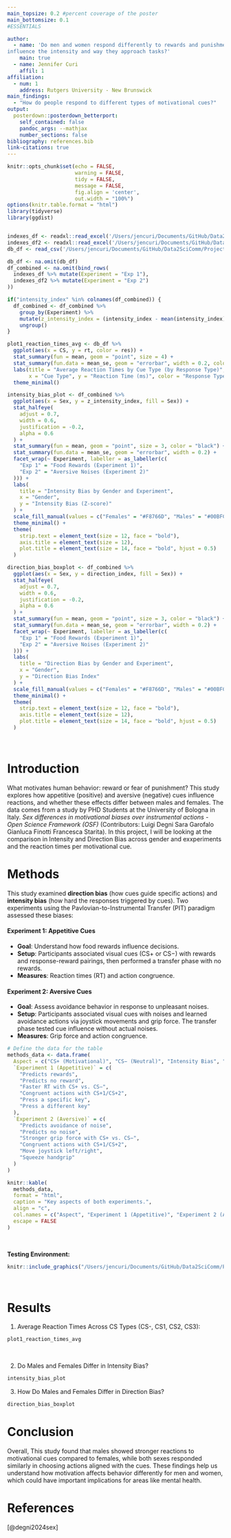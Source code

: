 ```yaml
---
main_topsize: 0.2 #percent coverage of the poster
main_bottomsize: 0.1
#ESSENTIALS

author:
  - name: 'Do men and women respond differently to rewards and punishments, and how does this
influence the intensity and way they approach tasks?'
    main: true
  - name: Jennifer Curi
    affil: 1
affiliation:
  - num: 1
    address: Rutgers University - New Brunswick
main_findings:
  - "How do people respond to different types of motivational cues?"
output: 
  posterdown::posterdown_betterport:
    self_contained: false
    pandoc_args: --mathjax
    number_sections: false
bibliography: references.bib
link-citations: true
---
```


```r
knitr::opts_chunk$set(echo = FALSE,
                      warning = FALSE,
                      tidy = FALSE,
                      message = FALSE,
                      fig.align = 'center',
                      out.width = "100%")
options(knitr.table.format = "html") 
library(tidyverse)
library(ggdist)


indexes_df <- readxl::read_excel('/Users/jencuri/Documents/GitHub/Data2SciComm/Project_Data/indexes.xlsx', sheet = 'exp1')
indexes_df2 <- readxl::read_excel('/Users/jencuri/Documents/GitHub/Data2SciComm/Project_Data/indexes.xlsx', sheet = 'exp2')
db_df <- read_csv('/Users/jencuri/Documents/GitHub/Data2SciComm/Project_Data/DB.csv')

```

```r

db_df <- na.omit(db_df)
df_combined <- na.omit(bind_rows(
  indexes_df %>% mutate(Experiment = "Exp 1"),
  indexes_df2 %>% mutate(Experiment = "Exp 2")
))

```


```r

if("intensity_index" %in% colnames(df_combined)) {
  df_combined <- df_combined %>%
    group_by(Experiment) %>%
    mutate(z_intensity_index = (intensity_index - mean(intensity_index)) / sd(intensity_index)) %>%
    ungroup()
}
```


```r
plot1_reaction_times_avg <- db_df %>%
  ggplot(aes(x = CS, y = rt, color = res)) +
  stat_summary(fun = mean, geom = "point", size = 4) +
  stat_summary(fun.data = mean_se, geom = "errorbar", width = 0.2, color = "black") +
  labs(title = "Average Reaction Times by Cue Type (by Response Type)",
       x = "Cue Type", y = "Reaction Time (ms)", color = "Response Type") +
  theme_minimal()

```

```r
intensity_bias_plot <- df_combined %>%
  ggplot(aes(x = Sex, y = z_intensity_index, fill = Sex)) +
  stat_halfeye(
    adjust = 0.7,
    width = 0.6,
    justification = -0.2,
    alpha = 0.6
  ) +
  stat_summary(fun = mean, geom = "point", size = 3, color = "black") +
  stat_summary(fun.data = mean_se, geom = "errorbar", width = 0.2) +
  facet_wrap(~ Experiment, labeller = as_labeller(c(
    "Exp 1" = "Food Rewards (Experiment 1)",
    "Exp 2" = "Aversive Noises (Experiment 2)"
  ))) +
  labs(
    title = "Intensity Bias by Gender and Experiment",
    x = "Gender",
    y = "Intensity Bias (Z-score)"
  ) +
  scale_fill_manual(values = c("Females" = "#F8766D", "Males" = "#00BFC4")) +
  theme_minimal() +
  theme(
    strip.text = element_text(size = 12, face = "bold"),
    axis.title = element_text(size = 12),
    plot.title = element_text(size = 14, face = "bold", hjust = 0.5)
  )
```

```r
direction_bias_boxplot <- df_combined %>%
  ggplot(aes(x = Sex, y = direction_index, fill = Sex)) +
  stat_halfeye(
    adjust = 0.7,
    width = 0.6,
    justification = -0.2,
    alpha = 0.6
  ) +
  stat_summary(fun = mean, geom = "point", size = 3, color = "black") +
  stat_summary(fun.data = mean_se, geom = "errorbar", width = 0.2) +
  facet_wrap(~ Experiment, labeller = as_labeller(c(
    "Exp 1" = "Food Rewards (Experiment 1)",
    "Exp 2" = "Aversive Noises (Experiment 2)"
  ))) +
  labs(
    title = "Direction Bias by Gender and Experiment",
    x = "Gender",
    y = "Direction Bias Index"
  ) +
  scale_fill_manual(values = c("Females" = "#F8766D", "Males" = "#00BFC4")) +
  theme_minimal() +
  theme(
    strip.text = element_text(size = 12, face = "bold"),
    axis.title = element_text(size = 12),
    plot.title = element_text(size = 14, face = "bold", hjust = 0.5)
  )
```

<br>

# Introduction

What motivates human behavior: reward or fear of punishment? This study explores how appetitive (positive) and aversive (negative) cues influence reactions, and whether these effects differ between males and females. The data comes from a study by PHD Students at the University of Bologna in Italy. *Sex differences in motivational biases over instrumental actions - Open Science Framework (OSF)* (Contributors: Luigi Degni Sara Garofalo Gianluca Finotti Francesca Starita). In this project, I will be looking at the comparison in Intensity and Direction Bias across gender and exxperiments and the reaction times per motivational cue.


# Methods

This study examined **direction bias** (how cues guide specific actions) and **intensity bias** (how hard the responses triggered by cues). Two experiments using the Pavlovian-to-Instrumental Transfer (PIT) paradigm assessed these biases:

#### **Experiment 1: Appetitive Cues**
- **Goal**: Understand how food rewards influence decisions.
- **Setup**: Participants associated visual cues (CS+ or CS−) with rewards and response-reward pairings, then performed a transfer phase with no rewards.
- **Measures**: Reaction times (RT) and action congruence.

#### **Experiment 2: Aversive Cues**
- **Goal**: Assess avoidance behavior in response to unpleasant noises.
- **Setup**: Participants associated visual cues with noises and learned avoidance actions via joystick movements and grip force. The transfer phase tested cue influence without actual noises.
- **Measures**: Grip force and action congruence.

```r
# Define the data for the table
methods_data <- data.frame(
  Aspect = c("CS+ (Motivational)", "CS− (Neutral)", "Intensity Bias", "Direction Bias", "R1 (Response 1)", "R2 (Response 2)"),
  `Experiment 1 (Appetitive)` = c(
    "Predicts rewards",
    "Predicts no reward",
    "Faster RT with CS+ vs. CS−",
    "Congruent actions with CS+1/CS+2",
    "Press a specific key",
    "Press a different key"
  ),
  `Experiment 2 (Aversive)` = c(
    "Predicts avoidance of noise",
    "Predicts no noise",
    "Stronger grip force with CS+ vs. CS−",
    "Congruent actions with CS+1/CS+2",
    "Move joystick left/right",
    "Squeeze handgrip"
  )
)
```

```r
knitr::kable(
  methods_data,
  format = "html",
  caption = "Key aspects of both experiments.",
  align = "c",
  col.names = c("Aspect", "Experiment 1 (Appetitive)", "Experiment 2 (Aversive)"),
  escape = FALSE
)
```
<br>



**Testing Environment:**
```r
knitr::include_graphics("/Users/jencuri/Documents/GitHub/Data2SciComm/Project_Data/setup_image.png")

```


<br>

# Results

1. Average Reaction Times Across CS Types (CS-, CS1, CS2, CS3):


```r

plot1_reaction_times_avg
```
<br>


2. Do Males and Females Differ in Intensity Bias?

```r
intensity_bias_plot

```

3. How Do Males and Females Differ in Direction Bias?

```r
direction_bias_boxplot
```
# Conclusion

Overall, This study found that males showed stronger reactions to motivational cues compared to females, while both sexes responded similarly in choosing actions aligned with the cues. These findings help us understand how motivation affects behavior differently for men and women, which could have important implications for areas like mental health.

# References

[@degni2024sex]